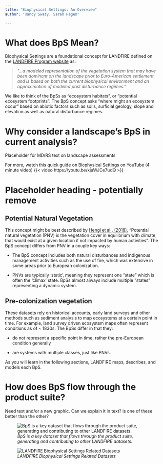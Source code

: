 ```yaml
---
title: "Biophysical Settings: An Overview"
author: "Randy Swaty, Sarah Hagen"

---
```


# What does BpS Mean?

Biophysical Settings are a foundational concept for LANDFIRE defined on the [LANDFIRE Program website](https://landfire.gov/vegetation/bps) as:

> *“…a modeled representation of the vegetation system that may have been dominant on the landscape prior to Euro-American settlement and is based on both the current biophysical environment and an approximation of modeled past disturbance regimes.”*

We like to think of the BpSs as “ecosystem habitats”, or “potential ecosystem footprints”. The BpS concept asks “where might an ecosystem occur” based on abiotic factors such as soils, surficial geology, slope and elevation as well as natural disturbance regimes.

# Why consider a landscape’s BpS in current analysis?

Placeholder for MD/RS text on landscape assessments

For more, watch this quick guide on Biophysical Settings on YouTube (4 minute video) {{< video https://youtu.be/xjaWJCe7udQ >}}

# Placeholder heading - potentially remove

## Potential Natural Vegetation

This concept might be best described by [Hengl et al., (2018),](https://peerj.com/articles/5457/?ref=https%3A%2F%2Fgithubhelp.com) “Potential natural vegetation (PNV) is the vegetation cover in equilibrium with climate, that would exist at a given location if not impacted by human activities”. The BpS concept differs from PNV in a couple key ways:

-   The BpS concept includes both natural disturbances and indigenous management activities such as the use of fire, which was extensive in some areas prior to European colonization.

-   PNVs are typically ‘static’, meaning they represent one “state” which is often the ‘climax’ state. BpSs almost always include multiple “states” representing a dynamic system.

## Pre-colonization vegetation

These datasets rely on historical accounts, early land surveys and other methods such as sediment analysis to map ecosystems at a certain point in time. For example, land survey driven ecosystem maps often represent conditions as of \~ 1830s. The BpSs differ in that they:

-   do not represent a specific point in time, rather the pre-European condition generally

-   are systems with multiple classes, just like PNVs.

As you will learn in the following sections, LANDFIRE maps, describes, and models each BpS.

# **How does BpS flow through the product suite?**

Need text and/or a new graphic. Can we explain it in text? Is one of these better than the other?

![*BpS is a key dataset that flows through the product suite, generating and contributing to other LANDFIRE datasets.*](images/BpS_Flow.png){fig-alt="BpS Models and Descriptions contribute to Succession Class data, and the FBFM ruleset. They generate Fire Regime Attributes, Reference Conditions, and Historical Range of Variability. They support the creation of BpS Spatial data. In addition, Succession Class, Reference Conditions, and BpS Spatial data all combine to create LANDFIRE's vegetation departure and Vegetation Condition Class datasets."}

![*LANDFIRE Biophysical Settings Related Datasets*](https://www.landfire.gov/sites/default/files/inline-images/BpS_datasets.jpg){fig-alt="LANDFIRE BpS Related Datasets: BpS Descriptions Documents, BpS Descriptions Access Database, Historical Fire Regime Spatial Data, BpS Spatial Data, Vegetation Departure Spatial Data, Reference Condition Table, ST-Sim Reference Condition Models, Succession Class Mapping Rules. BpS code is the link."}
